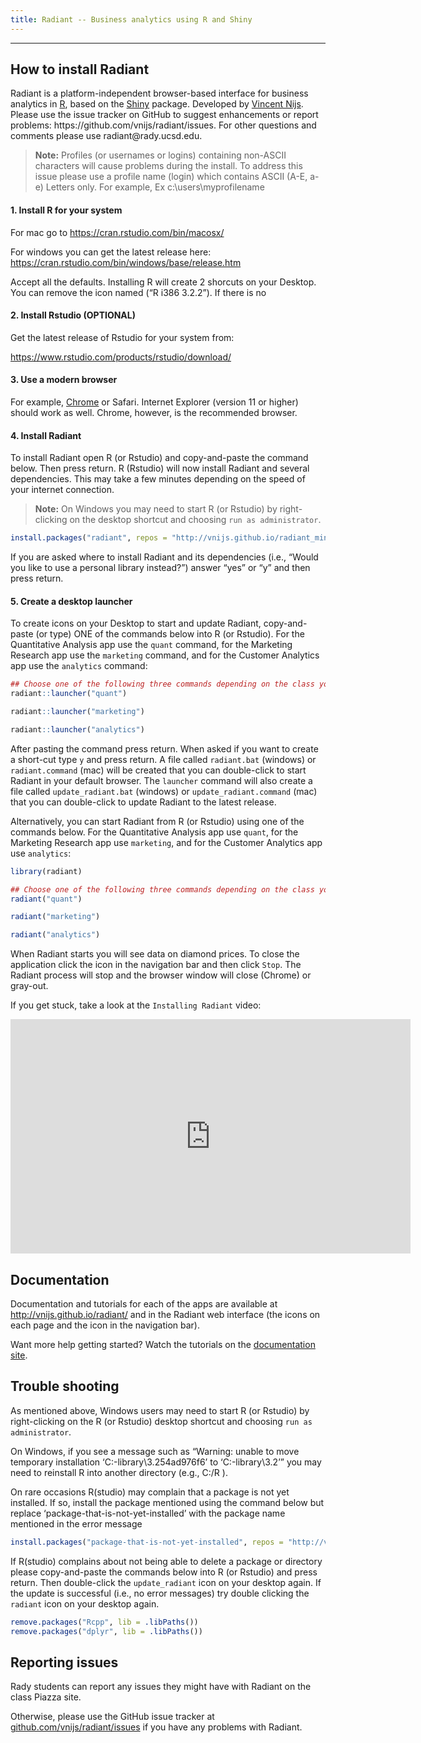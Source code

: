 ```yaml
---
title: Radiant -- Business analytics using R and Shiny
---
```


***

## How to install Radiant

Radiant is a platform-independent browser-based interface for business analytics in [R](http://www.r-project.org/), based on the [Shiny](http://www.rstudio.com/shiny/) package. Developed by <a href="http://rady.ucsd.edu/faculty/directory/nijs/" target="\_blank">Vincent Nijs</a>. Please use the issue tracker on GitHub to suggest enhancements or report problems: https://github.com/vnijs/radiant/issues. For other questions and comments please use radiant@rady.ucsd.edu.

> **Note:** Profiles (or usernames or logins) containing non-ASCII characters will cause problems during the install. To address this issue please use a profile name (login) which contains ASCII (A-E, a-e) Letters only. For example, Ex c:\\users\\myprofilename

#### 1. Install R for your system

For mac go to <a href="https://cran.rstudio.com/bin/macosx/" target="_blank">https://cran.rstudio.com/bin/macosx/</a>

For windows you can get the latest release here: <a href="https://cran.rstudio.com/bin/windows/base/release.htm" target="_blank">https://cran.rstudio.com/bin/windows/base/release.htm</a>

Accept all the defaults. Installing R will create 2 shorcuts on your Desktop. You can remove the icon named ("R i386 3.2.2"). If there is no

#### 2. Install Rstudio (OPTIONAL)

Get the latest release of Rstudio for your system from:

<a href="https://www.rstudio.com/products/rstudio/download/" target="_blank">https://www.rstudio.com/products/rstudio/download/</a>

#### 3. Use a modern browser

For example, [Chrome](https://www.google.com/intl/en/chrome/browser/desktop/) or Safari. Internet Explorer (version 11 or higher) should work as well. Chrome, however, is the recommended browser.

#### 4. Install Radiant

To install Radiant open R (or Rstudio) and copy-and-paste the command below. Then press return. R (Rstudio) will now install Radiant and several dependencies. This may take a few minutes depending on the speed of your internet connection.

> **Note:** On Windows you may need to start R (or Rstudio) by right-clicking on the desktop shortcut and choosing `run as administrator`.

```r
install.packages("radiant", repos = "http://vnijs.github.io/radiant_miniCRAN/", type = "binary")
```

If you are asked where to install Radiant and its dependencies (i.e., "Would you like to use a personal library instead?") answer "yes" or "y" and then press return.

#### 5. Create a desktop launcher

To create icons on your Desktop to start and update Radiant, copy-and-paste (or type) ONE of the commands below into R (or Rstudio). For the Quantitative Analysis app use the `quant` command, for the Marketing Research app use the `marketing` command, and for the Customer Analytics app use the `analytics` command:

```r
## Choose one of the following three commands depending on the class you are in
radiant::launcher("quant")

radiant::launcher("marketing")

radiant::launcher("analytics")
```

After pasting the command press return. When asked if you want to create a short-cut type `y` and press return. A file called `radiant.bat` (windows) or `radiant.command` (mac) will be created that you can double-click to start Radiant in your default browser. The `launcher` command will also create a file called `update_radiant.bat` (windows) or `update_radiant.command` (mac) that you can double-click to update Radiant to the latest release.

Alternatively, you can start Radiant from R (or Rstudio) using one of the commands below. For the Quantitative Analysis app use `quant`, for the Marketing Research app use `marketing`, and for the Customer Analytics app use `analytics`:

```r
library(radiant)

## Choose one of the following three commands depending on the class you are in
radiant("quant")

radiant("marketing")

radiant("analytics")
```

When Radiant starts you will see data on diamond prices. To close the application click the <i title='Power off' class='fa fa-power-off'></i> icon in the navigation bar and then click `Stop`. The Radiant process will stop and the browser window will close (Chrome) or gray-out.

If you get stuck, take a look at the `Installing Radiant` video:

<iframe width="640" height="375" src="https://www.youtube.com/embed/NEPSFiHH_dw" frameborder="0" allowfullscreen></iframe>

## Documentation

Documentation and tutorials for each of the apps are available at <http://vnijs.github.io/radiant/> and in the Radiant web interface (the <i title='Help' class='fa fa-edit'></i> icons on each page and the <i title='Help' class='fa fa-question-circle'></i> icon in the navigation bar).

Want more help getting started? Watch the tutorials on the [documentation site](http://vnijs.github.io/radiant/tutorials.html).

## Trouble shooting

As mentioned above, Windows users may need to start R (or Rstudio) by right-clicking on the R (or Rstudio) desktop shortcut and choosing `run as administrator`.

On Windows, if you see a message such as "Warning: unable to move temporary installation 'C:\Users\yourname\Documents\R\win-library\3.2\file54ad976f6\shinyAce' to 'C:\Users\yourname\Documents\R\win-library\3.2\shinyAce'"
you may need to reinstall R into another directory (e.g., C:/R ).

On rare occasions R(studio) may complain that a package is not yet installed. If so, install the package mentioned using the command below but replace 'package-that-is-not-yet-installed' with the package name mentioned in the error message

```r
install.packages("package-that-is-not-yet-installed", repos = "http://vnijs.github.io/radiant_miniCRAN/")
```

If R(studio) complains about not being able to delete a package or directory please copy-and-paste the commands below into R (or Rstudio) and press return. Then double-click the `update_radiant` icon on your desktop again. If the update is successful (i.e., no error messages) try double clicking the `radiant` icon on your desktop again.

```r
remove.packages("Rcpp", lib = .libPaths())
remove.packages("dplyr", lib = .libPaths())
```


## Reporting issues

Rady students can report any issues they might have with Radiant on the class Piazza site.

Otherwise, please use the GitHub issue tracker at <a href="https://github.com/vnijs/radiant/issues" target="_blank">github.com/vnijs/radiant/issues</a> if you have any problems with Radiant.

